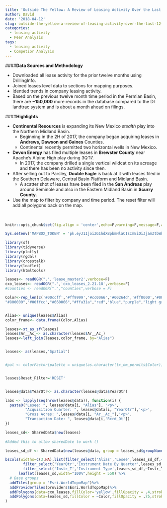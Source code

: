 ```yaml
---
title: 'Outside The Yellow: A Review of Leasing Activity Over the Last 12 Months'
author: David
date: '2018-04-12'
slug: outside-the-yellow-a-review-of-leasing-activity-over-the-last-12-months
categories:
  - leasing activity
  - Peer Analysis
tags:
  - leasing activity
  - Competior Analysis
---
```



####**Data Sources and Methodology**

* Downloaded all lease activity for the prior twelve months using DrillingInfo.
* Joined leases level data to sections for mapping purposes.
* Identied trends in company leasing activity.
* Based on the previous twelve month time period in the Permian Basin, there are **~150,000** more records in the database compared to the DI landtrac system and is about a month ahead on filings.

####**Highlights**

* **Continental Resources** is expanding its New Mexico *stealth* play into the Northern Midland Basin.
    + Beginning in the 2H of 2017, the company began acquiring leases in **Andrews, Dawson and Gaines** Counties.
    + Continental recently permitted two horizontal wells in New Mexico.
* **Devon Energy** has filed multiple leases in **Brewster County** near Apache's Alpine High play during 3Q'17.
    + In 2017, the company drilled a single vertical wildcat on its acreage and there has been no activity since then. 
* After selling out to Parsley, **Double Eagle** is back at it with leases filed in the Southern Delaware, Central Basin Platform and Midland Basin.
    + A scatter shot of leases have been filed in the **San Andreas** play around Seminole and also in the Eastern Midland Basin in **Scurry County.**


* Use the map to filter by company and time period. The reset filter will add all polygons back on the map.    
<br>
<br>

```r
knitr::opts_chunk$set(fig.align = 'center',echo=F,warning=F,message=F,asis=F)
```



```r
Sys.setenv('MAPBOX_TOKEN' = 'pk.eyJ1IjoiZG1hdXBpbmNlaCIsImEiOiJjamZtbWhqdHMwdTQzMzNvZGdpc2x4bzlxIn0.eIDdIjeaDK-x7Q8uZgdJGg')
```



```r
library(sf)
library(tidyverse)
library(plotly)
library(rgdal)
library(crosstalk)
library(leaflet)
library(htmltools)
```

```r
leases<- readOGR(".",'lease_master2',verbose=F)
cxo_leases<- readOGR(".",'cxo_leases_2.21.18',verbose=F)
#counties <- readOGR(".","counties",verbose = F)
```




```r
Color<-rep_len(c('#00ccff','#ff9999','#cc0066','#00264d','#ff0000','#003300',"#e60000",'#99ffff',"#cc9966",'#ff9966','#0d0d0d',"#cc33ff",'#ff5500',"#ccffee","#ff9900","#0000e6",'#660066','#33ffd6','#0099ff','#a6a6a6','#0000ff','#ff00ff','#ff0066','#ffd699','#ffffb3'," dark blue",'#66ff99','#a64dff',"#ffccff",'#000066',"#e65c00",'#339966',"#0099cc",
"#800000","#00ffcc","#660066","#ffa31a","red","blue","purple","light green","dark blue","#ccffcc","#3333cc","#b35900","black","#bf4040","#666699","#ad33ff","#ffb3cc","green","purple","#ffb833"),length.out=769)


Alias<- unique(leases$Alias)
color_frame<- data.frame(Color,Alias)

leases<-st_as_sf(leases)
leases$Ar__Ac_<- as.character(leases$Ar__Ac_)
leases<-left_join(leases,color_frame, by="Alias")


leases<- as(leases,"Spatial")


#pal <- colorFactor(palette = unique(as.character(tx_nm_permits$Color)),domain=tx_nm_permits$Top20,levels=tx_nm_permi#ts$Top20,ordered=T)


leases$Reset_Filter='RESET'


leases@data$YearQtr<- as.character(leases@data$YearQtr)
```

```r
labs <- lapply(seq(nrow(leases@data)), function(i) {
  paste0("Lesee: ", leases@data[i, "Alias"], '<p>',
         "Acquisition Quarter: ", leases@data[i, "YearQtr"],'<p>',
         "Gross Acres: ",leases@data[i, "Ar__Ac_"],'<p>',
         "Transaction Date: ", leases@data[i,'Rcrd_Dt']) 
})

```


```r
leases_sd<- SharedData$new(leases)
 
#Added this to allow sharedDate to work ()

leases_sd_df <- SharedData$new(leases@data, group = leases_sd$groupName())
```


```r

bscols(widths=c(3,NA),list(filter_select('Alias','Lesee',leases_sd_df,~Alias),
        filter_select('YearQtr','Instrument Date By Quarter',leases_sd_df,~YearQtr),
        filter_select('Instr_T','Instrument Type',leases_sd_df,~Instr_T)),
      leaflet(leases_sd,width="100%",height = 550) %>%
  # Base groups
  addTiles(group = "Esri.WorldTopoMap")%>%
  addProviderTiles(providers$Esri.WorldTopoMap)%>%
  addPolygons(data=cxo_leases,fillColor='yellow',fillOpacity = .4,stroke=NA)%>%
  addPolygons(data=leases_sd,fillColor = ~Color,fillOpacity = .75,stroke=NA,label=lapply(labs,HTML))%>% setView(lng=-102.79, lat=31.89,zoom=7)
)


```

